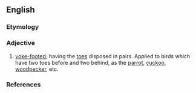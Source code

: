==English==

===Etymology===
{{prefix|en|zygo|dactylic}}

===Adjective===
{{en-adj|-}}

# {{lb|en|zoology}} [[yoke-footed]]; having the [[toes]] disposed in pairs. Applied to birds which have two toes before and two behind, as the [[parrot]], [[cuckoo]], [[woodpecker]], etc.

===References===
{{Webster 1913}}